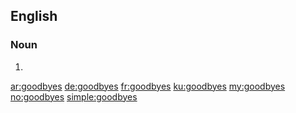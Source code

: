 ==English==

===Noun===
{{head|en}}

# {{plural of|goodbye}}

[[ar:goodbyes]]
[[de:goodbyes]]
[[fr:goodbyes]]
[[ku:goodbyes]]
[[my:goodbyes]]
[[no:goodbyes]]
[[simple:goodbyes]]